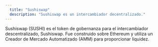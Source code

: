 ```yaml
---
  title: "Sushiswap"
  description: "Sushiswap es un intercambiador decentralizado."
---
```


Sushiswap (SUSHI) es el token de gobernanza para el intercambiador descentralizado, Sushiswap. Fue construido sobre Ethereum y utiliza un Creador de Mercado Automatizado (AMM) para proporcionar liquidez.
